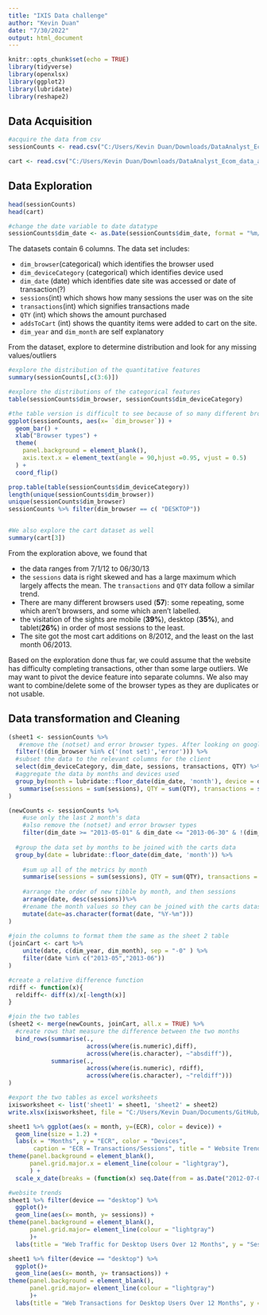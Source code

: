 ```yaml
---
title: "IXIS Data challenge"
author: "Kevin Duan"
date: "7/30/2022"
output: html_document
---
```


```r
knitr::opts_chunk$set(echo = TRUE)
library(tidyverse)
library(openxlsx)
library(ggplot2)
library(lubridate)
library(reshape2)
```

## Data Acquisition

```r
#acquire the data from csv
sessionCounts <- read.csv("C:/Users/Kevin Duan/Downloads/DataAnalyst_Ecom_data_sessionCounts.csv")

cart <- read.csv("C:/Users/Kevin Duan/Downloads/DataAnalyst_Ecom_data_addsToCart.csv")
```

## Data Exploration


```r
head(sessionCounts)
head(cart)

#change the date variable to date datatype
sessionCounts$dim_date <- as.Date(sessionCounts$dim_date, format = "%m/%d/%y")
```
The datasets contain 6 columns. The data set includes:

* `dim_browser`(categorical) which identifies the browser used
* `dim_deviceCategory` (categorical) which identifies device used
* `dim_date` (date) which identifies date site was accessed or date of transaction(?)
* `sessions`(int) which shows how many sessions the user was on the site 
* `transactions`(int) which signifies transactions made
* `QTY` (int) which shows the amount purchased
* `addsToCart` (int) shows the quantity items were added to cart on the site. 
* `dim_year` and `dim_month` are self explanatory

From the dataset, explore to determine distribution and look for any missing values/outliers


```r
#explore the distribution of the quantitative features
summary(sessionCounts[,c(3:6)])

#explore the distributions of the categorical features
table(sessionCounts$dim_browser, sessionCounts$dim_deviceCategory)

#the table version is difficult to see because of so many different browsers, we plot the data instead to visualize it.
ggplot(sessionCounts, aes(x= `dim_browser`)) + 
  geom_bar() +
  xlab("Browser types") +
  theme(
    panel.background = element_blank(),
    axis.text.x = element_text(angle = 90,hjust =0.95, vjust = 0.5)
  ) +
  coord_flip()

prop.table(table(sessionCounts$dim_deviceCategory))
length(unique(sessionCounts$dim_browser))
unique(sessionCounts$dim_browser)
sessionCounts %>% filter(dim_browser == c( "DESKTOP"))


#We also explore the cart dataset as well
summary(cart[3])

```

From the exploration above, we found that

* the data ranges from 7/1/12 to 06/30/13 
* the `sessions` data is right skewed and has a large maximum which largely affects the mean. The `transactions` and `QTY` data follow a similar trend.
* There are many different browsers used (**57**): some repeating, some which aren't browsers, and some which aren't labelled.
* the visitation of the sights are mobile (**39%**), desktop (**35%**), and tablet(**26%**) in order of most sessions to the least.
* The site got the most cart additions on 8/2012, and the least on the last month 06/2013.

Based on the exploration done thus far, we could assume that the website has difficulty completing transactions, other than some large outliers.
We may want to pivot the device feature into separate columns. We also may want to combine/delete some of the browser types as they are duplicates or not usable.

## Data transformation and Cleaning

```r
(sheet1 <- sessionCounts %>%
   #remove the (notset) and error browser types. After looking on google analytics (GA) it said that these could be tag errors. 
  filter(!(dim_browser %in% c('(not set)','error'))) %>%
  #subset the data to the relevant columns for the client
  select(dim_deviceCategory, dim_date, sessions, transactions, QTY) %>%
  #aggregate the data by months and devices used
  group_by(month = lubridate::floor_date(dim_date, 'month'), device = dim_deviceCategory) %>%
   summarise(sessions = sum(sessions), QTY = sum(QTY), transactions = sum(transactions), ECR = sum(transactions)/sum(sessions))
)

(newCounts <- sessionCounts %>%
    #use only the last 2 month's data
    #also remove the (notset) and error browser types
    filter(dim_date >= "2013-05-01" & dim_date <= "2013-06-30" & !(dim_browser %in% c('(not set)','error'))) %>%
    
  #group the data set by months to be joined with the carts data
  group_by(date = lubridate::floor_date(dim_date, 'month')) %>%
    
    #sum up all of the metrics by month
    summarise(sessions = sum(sessions), QTY = sum(QTY), transactions = sum(transactions)) %>%
    
    #arrange the order of new tibble by month, and then sessions
    arrange(date, desc(sessions))%>%
    #rename the month values so they can be joined with the carts dataset
    mutate(date=as.character(format(date, "%Y-%m")))
)
    
#join the columns to format them the same as the sheet 2 table
(joinCart <- cart %>%
    unite(date, c(dim_year, dim_month), sep = "-0" ) %>%
    filter(date %in% c("2013-05","2013-06"))
)  

#create a relative difference function
rdiff <- function(x){
  reldiff<- diff(x)/x[-length(x)]
}

#join the two tables
(sheet2 <- merge(newCounts, joinCart, all.x = TRUE) %>%
  #create rows that measure the difference between the two months
  bind_rows(summarise(.,
                      across(where(is.numeric),diff),
                      across(where(is.character), ~"absdiff")), 
            summarise(.,
                      across(where(is.numeric), rdiff),
                      across(where(is.character), ~"reldiff")))
)
```
```r
#export the two tables as excel worksheets
ixisworksheet <- list('sheet1' = sheet1, 'sheet2' = sheet2)
write.xlsx(ixisworksheet, file = "C:/Users/Kevin Duan/Documents/GitHub/IXISDataChallenge/IXISDataChallenge.xlsx")
```


```r
sheet1 %>% ggplot(aes(x = month, y=(ECR), color = device)) + 
  geom_line(size = 1.2) + 
  labs(x = "Months", y = "ECR", color = "Devices",
       caption = "ECR = Transactions/Sessions", title = " Website Trends over 12 Months")+
theme(panel.background = element_blank(),
      panel.grid.major.x = element_line(colour = "lightgray"),
      ) +
  scale_x_date(breaks = (function(x) seq.Date(from = as.Date("2012-07-01"), to=as.Date("2013-06-30") , by="2 months")))

#website trends
sheet1 %>% filter(device == "desktop") %>%
  ggplot()+
  geom_line(aes(x= month, y= sessions)) +
theme(panel.background = element_blank(),
      panel.grid.major= element_line(colour = "lightgray")
      )+
  labs(title = "Web Traffic for Desktop Users Over 12 Months", y = "Sessions", x= "Months")

sheet1 %>% filter(device == "desktop") %>%
  ggplot()+
  geom_line(aes(x= month, y= transactions)) +
theme(panel.background = element_blank(),
      panel.grid.major= element_line(colour = "lightgray")
      )+
  labs(title = "Web Transactions for Desktop Users Over 12 Months", y = "Transactions", x= "Months")

```
